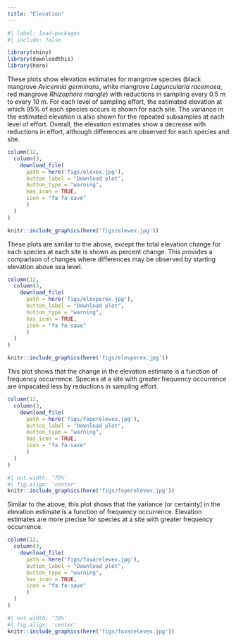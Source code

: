 ```yaml
---
title: "Elevation"
---
```


```r
#| label: load-packages
#| include: false

library(shiny)
library(downloadthis)
library(here)
```

These plots show elevation estimates for mangrove species (black mangrove *Avicennia germinans*, white mangrove *Laguncularia racemosa*, red mangrove *Rhizophore mangle*) with reductions in sampling every 0.5 m to every 10 m.  For each level of sampling effort, the estimated elevation at which 95% of each species occurs is shown for each site.  The variance in the estimated elevation is also shown for the repeated subsamples at each level of effort.  Overall, the elevation estimates show a decrease with reductions in effort, although differences are observed for each species and site.

```r
column(12, 
  column(3, 
    download_file(
      path = here('figs/elevex.jpg'),
      button_label = "Download plot",
      button_type = "warning",
      has_icon = TRUE,
      icon = "fa fa-save"
      )
  )
)
```

```r
knitr::include_graphics(here('figs/elevex.jpg'))
```

These plots are similar to the above, except the total elevation change for each species at each site is shown as percent change. This provides a comparison of changes where differences may be observed by starting elevation above sea level.  

```r
column(12, 
  column(3, 
    download_file(
      path = here('figs/elevperex.jpg'),
      button_label = "Download plot",
      button_type = "warning",
      has_icon = TRUE,
      icon = "fa fa-save"
      )
  )
)
```

```r
knitr::include_graphics(here('figs/elevperex.jpg'))
```

This plot shows that the change in the elevation estimate is a function of frequency occurrence.  Species at a site with greater frequency occurrence are impacated less by reductions in sampling effort. 

```r
column(12, 
  column(3, 
    download_file(
      path = here('figs/foperelevex.jpg'),
      button_label = "Download plot",
      button_type = "warning",
      has_icon = TRUE,
      icon = "fa fa-save"
      )
  )
)
```

```r
#| out.width: '70%'
#| fig.align: 'center'
knitr::include_graphics(here('figs/foperelevex.jpg'))
```

Similar to the above, this plot shows that the variance (or certainty) in the elevation estimate is a function of frequency occurrence.  Elevation estimates are more precise for species at a site with greater frequency occurrence. 

```r
column(12, 
  column(3, 
    download_file(
      path = here('figs/fovarelevex.jpg'),
      button_label = "Download plot",
      button_type = "warning",
      has_icon = TRUE,
      icon = "fa fa-save"
      )
  )
)
```

```r
#| out.width: '70%'
#| fig.align: 'center'
knitr::include_graphics(here('figs/fovarelevex.jpg'))
```